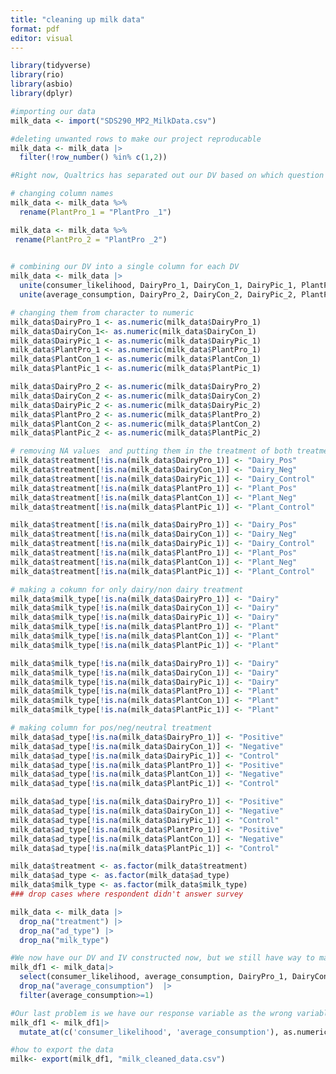 ```yaml
---
title: "cleaning up milk data"
format: pdf
editor: visual
---
```


```r
library(tidyverse)
library(rio)
library(asbio)
library(dplyr)
```

```r
#importing our data
milk_data <- import("SDS290_MP2_MilkData.csv")
```

```r
#deleting unwanted rows to make our project reproducable
milk_data <- milk_data |>
  filter(!row_number() %in% c(1,2))
```

```r
#Right now, Qualtrics has separated out our DV based on which question they received, but we need to combine them into a single column for each DV. R needs to know that we want to compare responses from each group. We also need to create an indicator for which group someone is in

# changing column names
milk_data <- milk_data %>%
  rename(PlantPro_1 = "PlantPro _1")

milk_data <- milk_data %>%
 rename(PlantPro_2 = "PlantPro _2") 
  
```

```r
# combining our DV into a single column for each DV
milk_data <- milk_data |>
  unite(consumer_likelihood, DairyPro_1, DairyCon_1, DairyPic_1, PlantPro_1, PlantCon_1, PlantPic_1, sep = "", remove=F) |>
  unite(average_consumption, DairyPro_2, DairyCon_2, DairyPic_2, PlantPro_2, PlantCon_2,PlantPic_2, sep = "", remove=F)
```

```r
# changing them from character to numeric
milk_data$DairyPro_1 <- as.numeric(milk_data$DairyPro_1)
milk_data$DairyCon_1<- as.numeric(milk_data$DairyCon_1)
milk_data$DairyPic_1 <- as.numeric(milk_data$DairyPic_1)
milk_data$PlantPro_1 <- as.numeric(milk_data$PlantPro_1)
milk_data$PlantCon_1 <- as.numeric(milk_data$PlantCon_1)
milk_data$PlantPic_1 <- as.numeric(milk_data$PlantPic_1)

milk_data$DairyPro_2 <- as.numeric(milk_data$DairyPro_2)
milk_data$DairyCon_2 <- as.numeric(milk_data$DairyCon_2)
milk_data$DairyPic_2 <- as.numeric(milk_data$DairyPic_2)
milk_data$PlantPro_2 <- as.numeric(milk_data$PlantPro_2)
milk_data$PlantCon_2 <- as.numeric(milk_data$PlantCon_2)
milk_data$PlantPic_2 <- as.numeric(milk_data$PlantPic_2)


```

```r
# removing NA values  and putting them in the treatment of both treatments together
milk_data$treatment[!is.na(milk_data$DairyPro_1)] <- "Dairy_Pos"
milk_data$treatment[!is.na(milk_data$DairyCon_1)] <- "Dairy_Neg"
milk_data$treatment[!is.na(milk_data$DairyPic_1)] <- "Dairy_Control"
milk_data$treatment[!is.na(milk_data$PlantPro_1)] <- "Plant_Pos"
milk_data$treatment[!is.na(milk_data$PlantCon_1)] <- "Plant_Neg"
milk_data$treatment[!is.na(milk_data$PlantPic_1)] <- "Plant_Control"

milk_data$treatment[!is.na(milk_data$DairyPro_1)] <- "Dairy_Pos"
milk_data$treatment[!is.na(milk_data$DairyCon_1)] <- "Dairy_Neg"
milk_data$treatment[!is.na(milk_data$DairyPic_1)] <- "Dairy_Control"
milk_data$treatment[!is.na(milk_data$PlantPro_1)] <- "Plant_Pos"
milk_data$treatment[!is.na(milk_data$PlantCon_1)] <- "Plant_Neg"
milk_data$treatment[!is.na(milk_data$PlantPic_1)] <- "Plant_Control"

# making a cokumn for only dairy/non dairy treatment
milk_data$milk_type[!is.na(milk_data$DairyPro_1)] <- "Dairy"
milk_data$milk_type[!is.na(milk_data$DairyCon_1)] <- "Dairy"
milk_data$milk_type[!is.na(milk_data$DairyPic_1)] <- "Dairy"
milk_data$milk_type[!is.na(milk_data$PlantPro_1)] <- "Plant"
milk_data$milk_type[!is.na(milk_data$PlantCon_1)] <- "Plant"
milk_data$milk_type[!is.na(milk_data$PlantPic_1)] <- "Plant"

milk_data$milk_type[!is.na(milk_data$DairyPro_1)] <- "Dairy"
milk_data$milk_type[!is.na(milk_data$DairyCon_1)] <- "Dairy"
milk_data$milk_type[!is.na(milk_data$DairyPic_1)] <- "Dairy"
milk_data$milk_type[!is.na(milk_data$PlantPro_1)] <- "Plant"
milk_data$milk_type[!is.na(milk_data$PlantCon_1)] <- "Plant"
milk_data$milk_type[!is.na(milk_data$PlantPic_1)] <- "Plant"

# making column for pos/neg/neutral treatment
milk_data$ad_type[!is.na(milk_data$DairyPro_1)] <- "Positive"
milk_data$ad_type[!is.na(milk_data$DairyCon_1)] <- "Negative"
milk_data$ad_type[!is.na(milk_data$DairyPic_1)] <- "Control"
milk_data$ad_type[!is.na(milk_data$PlantPro_1)] <- "Positive"
milk_data$ad_type[!is.na(milk_data$PlantCon_1)] <- "Negative"
milk_data$ad_type[!is.na(milk_data$PlantPic_1)] <- "Control"

milk_data$ad_type[!is.na(milk_data$DairyPro_1)] <- "Positive"
milk_data$ad_type[!is.na(milk_data$DairyCon_1)] <- "Negative"
milk_data$ad_type[!is.na(milk_data$DairyPic_1)] <- "Control"
milk_data$ad_type[!is.na(milk_data$PlantPro_1)] <- "Positive"
milk_data$ad_type[!is.na(milk_data$PlantCon_1)] <- "Negative"
milk_data$ad_type[!is.na(milk_data$PlantPic_1)] <- "Control"
```

```r
milk_data$treatment <- as.factor(milk_data$treatment)
milk_data$ad_type <- as.factor(milk_data$ad_type)
milk_data$milk_type <- as.factor(milk_data$milk_type)
### drop cases where respondent didn't answer survey

milk_data <- milk_data |>
  drop_na("treatment") |>
  drop_na("ad_type") |>
  drop_na("milk_type") 


```

```r
#We now have our DV and IV constructed now, but we still have way to many variable, we can select for the ones we want
milk_df1 <- milk_data|>
  select(consumer_likelihood, average_consumption, DairyPro_1, DairyCon_1, DairyPic_1, PlantPro_1, PlantCon_1, PlantPic_1, DairyPro_2, DairyCon_2, DairyPic_2, PlantPro_2, PlantCon_2, PlantPic_2, treatment, ad_type, milk_type) |>
  drop_na("average_consumption")  |>
  filter(average_consumption>=1)
```

```r
#Our last problem is we have our response variable as the wrong variable type & we need to convert them to numeric. We are now ready to go.
milk_df1 <- milk_df1|>
  mutate_at(c('consumer_likelihood', 'average_consumption'), as.numeric)
```

```r
#how to export the data
milk<- export(milk_df1, "milk_cleaned_data.csv")
```
